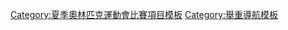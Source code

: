 {{template category |type=navbox |topic=[[夏季奥林匹克运动会举重比赛|夏季奥林匹克运动会举重比赛]]}}

[[Category:夏季奧林匹克運動會比賽項目模板|Category:夏季奧林匹克運動會比賽項目模板]]
[[Category:舉重導航模板|Category:舉重導航模板]]